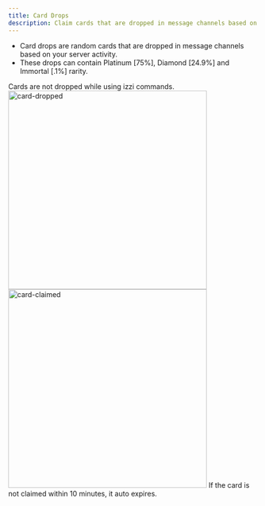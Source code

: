```yaml
---
title: Card Drops
description: Claim cards that are dropped in message channels based on server activity.
---
```

- Card drops are random cards that are dropped in message channels based on your server activity.
- These drops can contain Platinum [75%], Diamond [24.9%] and Immortal [.1%] rarity.

<Note>Cards are not dropped while using izzi commands.</Note>
<img src="../images/card-dropped.jpg" alt="card-dropped" width="400" />
<img src="../images/card-claimed.jpg" alt="card-claimed" width="400" />
<Note>If the card is not claimed within 10 minutes, it auto expires.</Note>
<CardGroup cols="3">
<Card href="elements-and-rarity" title="Rarity" icon="thumbtack" horizontal  />
<Card href="inventory" title="Inventory" icon="thumbtack" horizontal  />
</CardGroup>